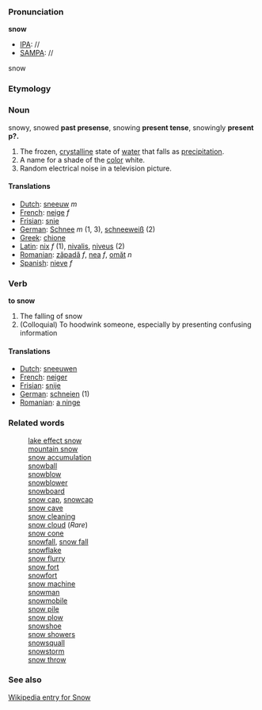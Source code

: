 ===Pronunciation===

'''snow'''
*[[IPA]]: //
*[[SAMPA]]: //
snow
===Etymology===

=== Noun ===

snowy, snowed '''past presense''', snowing '''present tense''', snowingly '''present p?.'''
#The frozen, [[crystalline]] state of [[water]] that falls as [[precipitation]].
#A name for a shade of the [[color]] white.
#Random electrical noise in a television picture.

====Translations====
*[[Dutch]]: [[sneeuw]] ''m''
*[[French]]: [[neige]] ''f''
*[[Frisian]]: [[snie]]
*[[German]]: [[Schnee]] ''m'' (1, 3), [[schneeweiß]] (2)
*[[Greek]]: [[chione]]
*[[Latin]]: [[nix]] ''f'' (1), [[nivalis]], [[niveus]] (2)
*[[Romanian]]: [[zăpadă]] ''f'', [[nea]] ''f'', [[omăt]] ''n''
*[[Spanish]]: [[nieve]] ''f''

=== Verb ===

'''to snow'''

#The falling of snow
#(Colloquial) To hoodwink someone, especially by presenting confusing information

====Translations====
*[[Dutch]]: [[sneeuwen]]
*[[French]]: [[neiger]]
*[[Frisian]]: [[snije]]
*[[German]]: [[schneien]] (1)
*[[Romanian]]: [[a ninge]]

===Related words===

:[[lake effect snow]]
:[[mountain snow]]
:[[snow accumulation]]
:[[snowball]]
:[[snowblow]]
:[[snowblower]]
:[[snowboard]]
:[[snow cap]], [[snowcap]]
:[[snow cave]]
:[[snow cleaning]]
:[[snow cloud]] (''Rare'')
:[[snow cone]]
:[[snowfall]], [[snow fall]]
:[[snowflake]]
:[[snow flurry]]
:[[snow fort]]
:[[snowfort]]
:[[snow machine]]
:[[snowman]]
:[[snowmobile]]
:[[snow pile]]
:[[snow plow]]
:[[snowshoe]]
:[[snow showers]]
:[[snowsquall]]
:[[snowstorm]]
:[[snow throw]]



===See also===
[http://en.wikipedia.org/wiki/Snow Wikipedia entry for Snow]